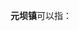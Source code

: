 '''元坝镇'''可以指：
{{PRC admin/disambig|51/08/11/100/000|51/08/24/112/000|51/20/21/114/000}}
{{disambig|cat=三字中国镇名消歧义}}